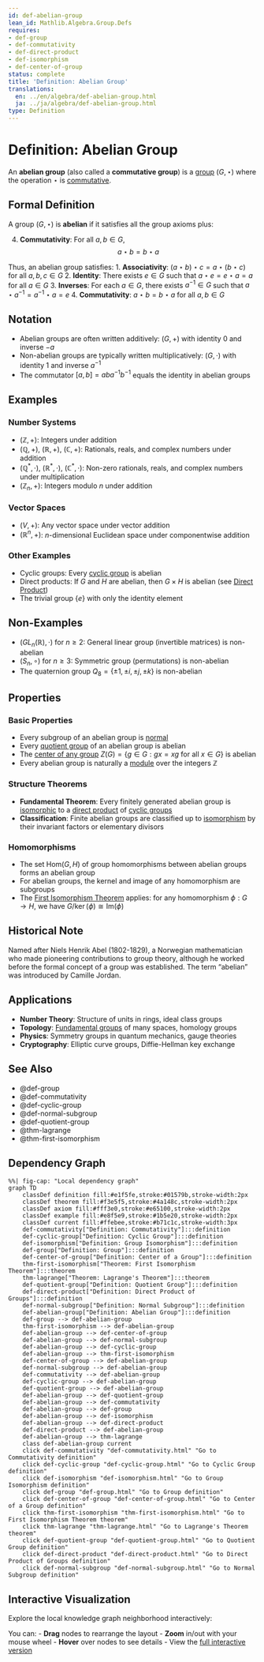 ```yaml
---
id: def-abelian-group
lean_id: Mathlib.Algebra.Group.Defs
requires:
- def-group
- def-commutativity
- def-direct-product
- def-isomorphism
- def-center-of-group
status: complete
title: 'Definition: Abelian Group'
translations:
  en: ../en/algebra/def-abelian-group.html
  ja: ../ja/algebra/def-abelian-group.html
type: Definition
---
```


# Definition: Abelian Group {#def-abelian-group}

An **abelian group** (also called a **commutative group**) is a [group](def-group.qmd) $(G, \star)$ where the operation $\star$ is [commutative](def-commutativity.qmd).

## Formal Definition

A group $(G, \star)$ is **abelian** if it satisfies all the group axioms plus:

4. **Commutativity**: For all $a, b \in G$,
   $$a \star b = b \star a$$

Thus, an abelian group satisfies:
1. **Associativity**: $(a \star b) \star c = a \star (b \star c)$ for all $a, b, c \in G$
2. **Identity**: There exists $e \in G$ such that $a \star e = e \star a = a$ for all $a \in G$
3. **Inverses**: For each $a \in G$, there exists $a^{-1} \in G$ such that $a \star a^{-1} = a^{-1} \star a = e$
4. **Commutativity**: $a \star b = b \star a$ for all $a, b \in G$

## Notation

- Abelian groups are often written additively: $(G, +)$ with identity $0$ and inverse $-a$
- Non-abelian groups are typically written multiplicatively: $(G, \cdot)$ with identity $1$ and inverse $a^{-1}$
- The commutator $[a,b] = aba^{-1}b^{-1}$ equals the identity in abelian groups

## Examples

### Number Systems
- $(\mathbb{Z}, +)$: Integers under addition
- $(\mathbb{Q}, +)$, $(\mathbb{R}, +)$, $(\mathbb{C}, +)$: Rationals, reals, and complex numbers under addition
- $(\mathbb{Q}^*, \cdot)$, $(\mathbb{R}^*, \cdot)$, $(\mathbb{C}^*, \cdot)$: Non-zero rationals, reals, and complex numbers under multiplication
- $(\mathbb{Z}_n, +)$: Integers modulo $n$ under addition

### Vector Spaces
- $(V, +)$: Any vector space under vector addition
- $(\mathbb{R}^n, +)$: $n$-dimensional Euclidean space under componentwise addition

### Other Examples
- Cyclic groups: Every [cyclic group](def-cyclic-group.qmd) is abelian
- Direct products: If $G$ and $H$ are abelian, then $G \times H$ is abelian (see [Direct Product](def-direct-product.qmd))
- The trivial group $\{e\}$ with only the identity element

## Non-Examples

- $(GL_n(\mathbb{R}), \cdot)$ for $n \geq 2$: General linear group (invertible matrices) is non-abelian
- $(S_n, \circ)$ for $n \geq 3$: Symmetric group (permutations) is non-abelian
- The quaternion group $Q_8 = \{\pm 1, \pm i, \pm j, \pm k\}$ is non-abelian

## Properties

### Basic Properties
- Every subgroup of an abelian group is [normal](def-normal-subgroup.qmd)
- Every [quotient group](def-quotient-group.qmd) of an abelian group is abelian
- The [center of any group](def-center-of-group.qmd) $Z(G) = \{g \in G : gx = xg \text{ for all } x \in G\}$ is abelian
- Every abelian group is naturally a [module](def-module.qmd) over the integers $\mathbb{Z}$

### Structure Theorems
- **Fundamental Theorem**: Every finitely generated abelian group is [isomorphic](def-isomorphism.qmd) to a [direct product](def-direct-product.qmd) of [cyclic groups](def-cyclic-group.qmd)
- **Classification**: Finite abelian groups are classified up to [isomorphism](def-isomorphism.qmd) by their invariant factors or elementary divisors

### Homomorphisms
- The set $\text{Hom}(G, H)$ of group homomorphisms between abelian groups forms an abelian group
- For abelian groups, the kernel and image of any homomorphism are subgroups
- The [First Isomorphism Theorem](thm-first-isomorphism.qmd) applies: for any homomorphism $\phi: G \to H$, we have $G/\ker(\phi) \cong \text{Im}(\phi)$

## Historical Note

Named after Niels Henrik Abel (1802-1829), a Norwegian mathematician who made pioneering contributions to group theory, although he worked before the formal concept of a group was established. The term "abelian" was introduced by Camille Jordan.

## Applications

- **Number Theory**: Structure of units in rings, ideal class groups
- **Topology**: [Fundamental groups](../topology/def-fundamental-group.qmd) of many spaces, homology groups
- **Physics**: Symmetry groups in quantum mechanics, gauge theories
- **Cryptography**: Elliptic curve groups, Diffie-Hellman key exchange

## See Also

- @def-group
- @def-commutativity
- @def-cyclic-group
- @def-normal-subgroup
- @def-quotient-group
- @thm-lagrange
- @thm-first-isomorphism

## Dependency Graph

```mermaid
%%| fig-cap: "Local dependency graph"
graph TD
    classDef definition fill:#e1f5fe,stroke:#01579b,stroke-width:2px
    classDef theorem fill:#f3e5f5,stroke:#4a148c,stroke-width:2px
    classDef axiom fill:#fff3e0,stroke:#e65100,stroke-width:2px
    classDef example fill:#e8f5e9,stroke:#1b5e20,stroke-width:2px
    classDef current fill:#ffebee,stroke:#b71c1c,stroke-width:3px
    def-commutativity["Definition: Commutativity"]:::definition
    def-cyclic-group["Definition: Cyclic Group"]:::definition
    def-isomorphism["Definition: Group Isomorphism"]:::definition
    def-group["Definition: Group"]:::definition
    def-center-of-group["Definition: Center of a Group"]:::definition
    thm-first-isomorphism["Theorem: First Isomorphism Theorem"]:::theorem
    thm-lagrange["Theorem: Lagrange's Theorem"]:::theorem
    def-quotient-group["Definition: Quotient Group"]:::definition
    def-direct-product["Definition: Direct Product of Groups"]:::definition
    def-normal-subgroup["Definition: Normal Subgroup"]:::definition
    def-abelian-group["Definition: Abelian Group"]:::definition
    def-group --> def-abelian-group
    thm-first-isomorphism --> def-abelian-group
    def-abelian-group --> def-center-of-group
    def-abelian-group --> def-normal-subgroup
    def-abelian-group --> def-cyclic-group
    def-abelian-group --> thm-first-isomorphism
    def-center-of-group --> def-abelian-group
    def-normal-subgroup --> def-abelian-group
    def-commutativity --> def-abelian-group
    def-cyclic-group --> def-abelian-group
    def-quotient-group --> def-abelian-group
    def-abelian-group --> def-quotient-group
    def-abelian-group --> def-commutativity
    def-abelian-group --> def-group
    def-abelian-group --> def-isomorphism
    def-abelian-group --> def-direct-product
    def-direct-product --> def-abelian-group
    def-abelian-group --> thm-lagrange
    class def-abelian-group current
    click def-commutativity "def-commutativity.html" "Go to Commutativity definition"
    click def-cyclic-group "def-cyclic-group.html" "Go to Cyclic Group definition"
    click def-isomorphism "def-isomorphism.html" "Go to Group Isomorphism definition"
    click def-group "def-group.html" "Go to Group definition"
    click def-center-of-group "def-center-of-group.html" "Go to Center of a Group definition"
    click thm-first-isomorphism "thm-first-isomorphism.html" "Go to First Isomorphism Theorem theorem"
    click thm-lagrange "thm-lagrange.html" "Go to Lagrange's Theorem theorem"
    click def-quotient-group "def-quotient-group.html" "Go to Quotient Group definition"
    click def-direct-product "def-direct-product.html" "Go to Direct Product of Groups definition"
    click def-normal-subgroup "def-normal-subgroup.html" "Go to Normal Subgroup definition"
```

## Interactive Visualization

Explore the local knowledge graph neighborhood interactively:

::: {.graph-viz data-id="def-abelian-group" data-width="700" data-height="500"}
:::

You can:
- **Drag** nodes to rearrange the layout
- **Zoom** in/out with your mouse wheel
- **Hover** over nodes to see details
- View the [full interactive version](../../output/interactive/def-abelian-group.html){target="_blank"}
